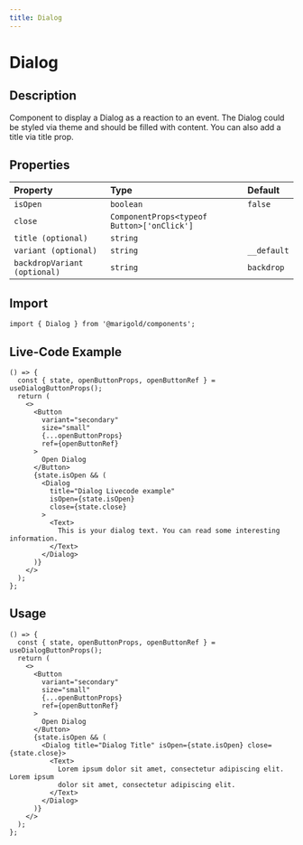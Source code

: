 ```yaml
---
title: Dialog
---
```


# Dialog

## Description

Component to display a Dialog as a reaction to an event. The Dialog could be styled via theme and should be filled with content.
You can also add a title via title prop.

## Properties

| Property                     | Type                                       | Default     |
| :--------------------------- | :----------------------------------------- | :---------- |
| `isOpen `                    | `boolean`                                  | `false`     |
| `close`                      | `ComponentProps<typeof Button>['onClick']` |             |
| `title (optional)`           | `string`                                   |             |
| `variant (optional)`         | `string`                                   | `__default` |
| `backdropVariant (optional)` | `string`                                   | `backdrop`  |

## Import

```tsx onlyCode
import { Dialog } from '@marigold/components';
```

## Live-Code Example

```tsx expandCode
() => {
  const { state, openButtonProps, openButtonRef } = useDialogButtonProps();
  return (
    <>
      <Button
        variant="secondary"
        size="small"
        {...openButtonProps}
        ref={openButtonRef}
      >
        Open Dialog
      </Button>
      {state.isOpen && (
        <Dialog
          title="Dialog Livecode example"
          isOpen={state.isOpen}
          close={state.close}
        >
          <Text>
            This is your dialog text. You can read some interesting information.
          </Text>
        </Dialog>
      )}
    </>
  );
};
```

## Usage

```tsx
() => {
  const { state, openButtonProps, openButtonRef } = useDialogButtonProps();
  return (
    <>
      <Button
        variant="secondary"
        size="small"
        {...openButtonProps}
        ref={openButtonRef}
      >
        Open Dialog
      </Button>
      {state.isOpen && (
        <Dialog title="Dialog Title" isOpen={state.isOpen} close={state.close}>
          <Text>
            Lorem ipsum dolor sit amet, consectetur adipiscing elit. Lorem ipsum
            dolor sit amet, consectetur adipiscing elit.
          </Text>
        </Dialog>
      )}
    </>
  );
};
```
